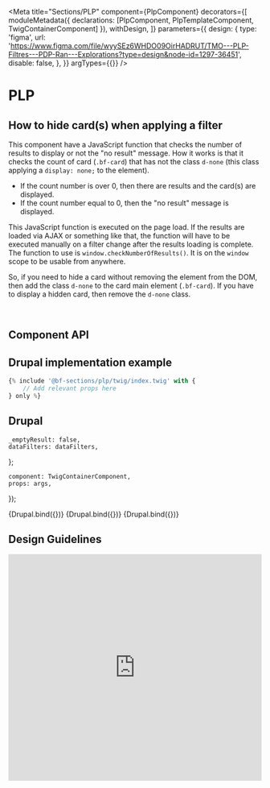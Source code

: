 
<Meta
    title="Sections/PLP"
    component={PlpComponent}
    decorators={[
        moduleMetadata({ declarations: [PlpComponent, PlpTemplateComponent, TwigContainerComponent] }),
        withDesign,
    ]}
    parameters={{
        design: {
            type: 'figma',
            url: 'https://www.figma.com/file/wyySEz6WHDO09OirHADRUT/TMO---PLP-Filtres---PDP-Ran---Explorations?type=design&node-id=1297-36451',
            disable: false,
        },
    }}
    argTypes={{}}
/>

# PLP

## How to hide card(s) when applying a filter

This component have a JavaScript function that checks the number of results to display or not
the "no result" message. How it works is that it checks the count of card (`.bf-card`) that
has not the class `d-none` (this class applying a `display: none;` to the element).

-   If the count number is over 0, then there are results and the card(s) are displayed.
-   If the count number equal to 0, then the "no result" message is displayed.

This JavaScript function is executed on the page load. If the results are loaded via AJAX
or something like that, the function will have to be executed manually on a filter change
after the results loading is complete. The function to use is `window.checkNumberOfResults()`.
It is on the `window` scope to be usable from anywhere.

So, if you need to hide a card without removing the element from the DOM, then add the class `d-none`
to the card main element (`.bf-card`). If you have to display a hidden card, then remove the `d-none` class.

<br />

## Component API

<ArgsTable of={PlpComponent} />

## Drupal implementation example

```jsx
{% include '@bf-sections/plp/twig/index.twig' with {
    // Add relevant props here
} only %}
```

## Drupal

    _emptyResult: false,
    dataFilters: dataFilters,
};

    component: TwigContainerComponent,
    props: args,
});

<Canvas withSource="none">
    <Story
        name="Drupal - No filter selected"
        height="300px"
        args={{
            elementPath: 'sections/plp/_doc/template.drupal',
            ...commonProps,
            dataFilters: dataFiltersNoSelection,
        }}
    >
        {Drupal.bind({})}
    </Story>
</Canvas>

<Canvas withSource="none">
    <Story
        name="Drupal - With filters selected"
        height="300px"
        args={{
            elementPath: 'sections/plp/_doc/template.drupal',
            ...commonProps,
        }}
    >
        {Drupal.bind({})}
    </Story>
</Canvas>

<Canvas withSource="none">
    <Story
        name="Drupal - No result"
        height="300px"
        args={{
            elementPath: 'sections/plp/_doc/template.drupal',
            ...commonProps,
            _emptyResult: true,
        }}
    >
        {Drupal.bind({})}
    </Story>
</Canvas>

<!--
For now, Angular components ar not used, so it is hidden by default.

## Angular

  component: PlpTemplateComponent,
  props: args,
});

<Canvas withSource='none'>
    <Story
        name='Angular'
        args={{
            label: 'Plp'
        }}
    >
        {Angular.bind({})}
    </Story>
</Canvas>

## Angular implementation example

Please, read the [Implementation Page](/?path=/docs/implementation-angular--page).
-->

## Design Guidelines

<iframe
    width="100%"
    height="450"
    src="https://www.figma.com/embed?embed_host=share&url=https%3A%2F%2Fwww.figma.com%2Ffile%2FwyySEz6WHDO09OirHADRUT%2FTMO---PLP-Filtres---PDP-Ran---Explorations%3Ftype%3Ddesign%26node-id%3D1297-36451&chrome=DOCUMENTATION"
    frameBorder="0"
    allowFullScreen
></iframe>
